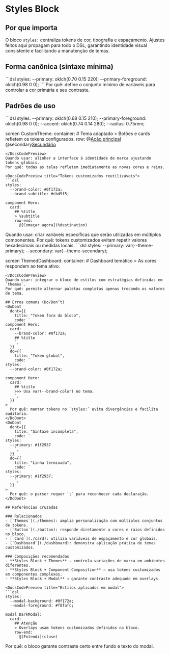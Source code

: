 # Styles Block
## Por que importa
O bloco `styles:` centraliza tokens de cor, tipografia e espaçamento. Ajustes feitos aqui propagam para todo o DSL, garantindo identidade visual consistente e facilitando a manutenção de temas.

## Forma canônica (sintaxe mínima)
<DocsCodePreview title="Bloco de estilos básico">
```dsl
styles:
  --primary: oklch(0.70 0.15 220);
  --primary-foreground: oklch(0.98 0 0);
```
</DocsCodePreview>
Por quê: define o conjunto mínimo de variáveis para controlar a cor primária e seu contraste.

## Padrões de uso
<DocsCodePreview title="Personalização de cores e raio">
```dsl
styles:
  --primary: oklch(0.68 0.15 210);
  --primary-foreground: oklch(0.98 0 0);
  --accent: oklch(0.74 0.14 280);
  --radius: 0.75rem;

screen CustomTheme:
  container:
    # Tema adaptado
    > Botões e cards refletem os tokens configurados.
    row:
      @[Ação principal](Action)
      @secondary[Secundário](Secondary)
```
</DocsCodePreview>
Quando usar: alinhar a interface à identidade de marca ajustando tokens globais.
Por quê: todas as telas refletem imediatamente as novas cores e raios.

<DocsCodePreview title="Tokens customizados reutilizáveis">
```dsl
styles:
  --brand-color: #0f172a;
  --brand-subtitle: #cbd5f5;

component Hero:
  card:
    ## %title
    > %subtitle
    row-end:
      @[Começar agora](%destination)
```
</DocsCodePreview>
Quando usar: criar variáveis específicas que serão utilizadas em múltiplos componentes.
Por quê: tokens customizados evitam repetir valores hexadecimais ou medidas locais.

<DocsCodePreview title="Combinação com temas">
```dsl
styles:
  --primary: var(--theme-primary);
  --secondary: var(--theme-secondary);

screen ThemedDashboard:
  container:
    # Dashboard temático
    > As cores respondem ao tema ativo.
```
</DocsCodePreview>
Quando usar: integrar o bloco de estilos com estratégias definidas em `themes`.
Por quê: permite alternar paletas completas apenas trocando os valores de tema.

## Erros comuns (Do/Don’t)
<DoDont
  dont={{
    title: "Token fora do bloco",
    code: `
component Hero:
  card:
    --brand-color: #0f172a;
    ## %title
    `,
  }}
  do={{
    title: "Token global",
    code: `
styles:
  --brand-color: #0f172a;

component Hero:
  card:
    ## %title
    >>> Usa var(--brand-color) no tema.
    `,
  }}
>
  Por quê: manter tokens no `styles:` evita divergências e facilita auditoria.
</DoDont>
<DoDont
  dont={{
    title: "Sintaxe incompleta",
    code: `
styles:
  --primary: #1f2937
    `,
  }}
  do={{
    title: "Linha terminada",
    code: `
styles:
  --primary: #1f2937;
    `,
  }}
>
  Por quê: o parser requer `;` para reconhecer cada declaração.
</DoDont>

## Referências cruzadas

### Relacionados
- [`Themes`](./themes): amplia personalização com múltiplos conjuntos de tokens.
- [`Button`](./button): responde diretamente a cores e raios definidos no bloco.
- [`Card`](./card): utiliza variáveis de espaçamento e cor globais.
- [`Dashboard`](./dashboard): demonstra aplicação prática de temas customizados.

### Composições recomendadas
- **Styles Block + Themes** → controla variações de marca em ambientes diferentes.
- **Styles Block + Component Composition** → usa tokens customizados em componentes complexos.
- **Styles Block + Modal** → garante contraste adequado em overlays.

<DocsCodePreview title="Estilos aplicados em modal">
```dsl
styles:
  --modal-background: #0f172a;
  --modal-foreground: #f8fafc;

modal DarkModal:
  card:
    ## Atenção
    > Overlays usam tokens customizados definidos no bloco.
    row-end:
      @[Entendi](close)
```
</DocsCodePreview>
Por quê: o bloco garante contraste certo entre fundo e texto do modal.
